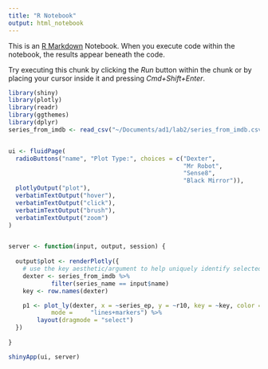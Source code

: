 ```yaml
---
title: "R Notebook"
output: html_notebook
---
```


This is an [R Markdown](http://rmarkdown.rstudio.com) Notebook. When you execute code within the notebook, the results appear beneath the code. 

Try executing this chunk by clicking the *Run* button within the chunk or by placing your cursor inside it and pressing *Cmd+Shift+Enter*. 

```r
library(shiny)
library(plotly)
library(readr)
library(ggthemes)
library(dplyr)
series_from_imdb <- read_csv("~/Documents/ad1/lab2/series_from_imdb.csv")


ui <- fluidPage(
  radioButtons("name", "Plot Type:", choices = c("Dexter", 
                                                 "Mr Robot",
                                                 "Sense8",
                                                 "Black Mirror")),
  plotlyOutput("plot"),
  verbatimTextOutput("hover"),
  verbatimTextOutput("click"),
  verbatimTextOutput("brush"),
  verbatimTextOutput("zoom")
)


server <- function(input, output, session) {
  
  output$plot <- renderPlotly({
    # use the key aesthetic/argument to help uniquely identify selected observations
    dexter <- series_from_imdb %>%
            filter(series_name == input$name)
    key <- row.names(dexter)

    p1 <- plot_ly(dexter, x = ~series_ep, y = ~r10, key = ~key, color = ~as.character(season), 
            mode =     "lines+markers") %>%
        layout(dragmode = "select")
  })
  
}

shinyApp(ui, server)
```
